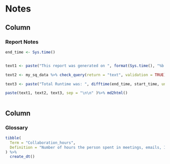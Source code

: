 Notes
=====================================


Column {data-width=30%}
-----------------------------------------------------------------------

### <B>Report Notes</B>

```r
  
end_time <- Sys.time()


text1 <- paste("This report was generated on ", format(Sys.time(), "%b %d %Y"), ".") 

text2 <- my_sq_data %>% check_query(return = "text", validation = TRUE) 

text3 <- paste("Total Runtime was: ", difftime(end_time, start_time, units = "mins") %>% round(2), "minutes.")

paste(text1, text2, text3, sep = "\n\n" )%>% md2html() 



```


Column {data-width=70%}
-----------------------------------------------------------------------

### <B> Glossary </B>

```r

tibble(
  Term = "Collaboration_hours",
  Definition = "Number of hours the person spent in meetings, emails, IMs, and calls with at least one other person, either internal or external, after deduplication of time due to overlapping activities (for example, calls during a meeting)."
) %>%
  create_dt()

```
